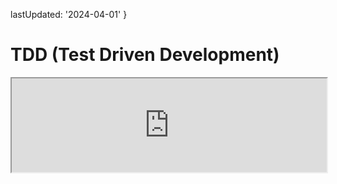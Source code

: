 
  lastUpdated: '2024-04-01'
}

# TDD (Test Driven Development)

<iframe
  width='100%'
  style={{
    aspectRatio: '16 / 9',
  }}
  src='https://www.youtube.com/embed/UtOxGwg-FUY?si=5urQLd8EylO0k3YM'
  title='Test Driven Development Tests | Todo App with React, TypeScript, TDD | Frontend Hire'
  allow='accelerometer; autoplay; clipboard-write; encrypted-media; gyroscope; picture-in-picture; web-share'
  allowFullScreen
/>

Let's run our dev server and see the current state of our Todo app.

<CustomCodeViewer>
```sh
npm run dev
```
</CustomCodeViewer>

Open the respective dev server url in the browser.

Now, we can immediately see a couple of things that we need to fix:

1. When we type into the input field and click the add button, the task gets added, but the input field is not cleared.
2. Click on the add button with an empty input field, and you can add an empty task, which should not happen.
3. A good to-have feature would be to add a task by pressing the enter key.

Let's fix these issues one by one while following a Test Driven Development approach.

## What is TDD?

You could Google it and find a lot of definitions. Here is a simple one:

> TDD is a software development process in which you write tests before you write the actual code.

## Why TDD?

- It helps you to think about the problem you are trying to solve before you write the code.
- It helps you to write more confident code.
- It helps you to write more testable code.
- It helps improve accessibility.
- It helps in refactoring.

Now, let's get started with TDD.

## Let's fix the issues

<Steps>

### Declare the tests first

A good name for the tests would be:

1. `should clear the input field after adding a task`.
2. `should not add an empty task`.
3. `should add a task by pressing the enter key`.

<CustomCodeViewer filename="./src/App.test.tsx">
```tsx showLineNumbers {6, 8, 10} 
// Rest of the code is omitted for brevity

describe('App', () => {
  // Some of the tests are omitted for brevity

  test.todo('should clear the input field after adding a task', () => {});

  test.todo('should not add an empty task', () => {});

  test.todo('should add a task by pressing the enter key', () => {});
});
```
</CustomCodeViewer>

What's a `test.todo` you ask? It's a test that is yet to be implemented. Writing all the tests and implementing them individually is a good practice. (Read more about it [here](https://vitest.dev/api/#test-todo)).

If you run the tests now, you will see an output like the one below:

![Todo Tests](./screenshots/test-driven-development-1.png)

The todo tests are marked as skipped. Let's implement them one by one.

### Test: should clear the input field after adding a task

Let's implement the first test. We need to do the following:

1. Type into the input field.
2. Click on the add button.
3. Assert that the input field is cleared.

<CustomCodeViewer filename="./src/App.test.tsx">
```tsx showLineNumbers {6-19} 
// Rest of the code is omitted for brevit

describe('App', () => {
  // Some of the tests are omitted for brevity

  test('should clear the input field after adding a task', async () => {
    const user = userEvent.setup();
    render(<App />);

    const input = screen.getByRole('textbox', { name: 'Add Task:' });
    const button = screen.getByRole('button', { name: 'Add' });

    await user.type(input, 'New Task');
    await user.click(button);

    await waitFor(() => {
      expect(input).toHaveValue('');
    });
  });

  // Some of the tests are omitted for brevity
});
```
</CustomCodeViewer>

Make sure to remove the `test.todo` and replace it with `test` before running the tests and you should see a failing test.

![Failing Test](./screenshots/test-driven-development-2.png)

Let's now write the code to make the test pass.

<CustomCodeViewer filename="./src/App.tsx">
```tsx showLineNumbers {16} 
// Rest of the code is omitted for brevity

function App() {
  // Some of the code is omitted for brevity

  const onAddTask = () => {
    setTasks([
      ...tasks,
      {
        id: new Date().getTime(), // Not a great way to generate IDs
        title: taskName,
        isCompleted: false,
      },
    ]);

    setTaskName('');
  };

  // Some of the code is omitted for brevity
}

// Rest of the code is omitted for brevity
```
</CustomCodeViewer>

All we did was add `setTaskName('')` after adding the task to the list of tasks. Our tests should now pass.

<Callout>
  Is there too much test code for a simple implementation? Yes, it might seem useless, but
  imagine that in the future, we have to refactor the code (any software will always
  grow unless abandoned) and forget to clear the input field after adding a
  task. Our tests would fail, and we would know we must fix the code.
</Callout>

### Test: should not add an empty task

Let's implement the second test. We need to do the following:

1. Click on the add button.
2. Assert that the task is not added to the list of tasks.

<CustomCodeViewer filename="./src/App.test.tsx">
```tsx showLineNumbers {6-19} 
// Rest of the code is omitted for brevity

describe('App', () => {
  // Some of the tests are omitted for brevity

  test('should not add an empty task', async () => {
    const user = userEvent.setup();
    render(<App />);

    const input = screen.getByRole('textbox', { name: 'Add Task:' });
    const button = screen.getByRole('button', { name: 'Add' });

    await user.type(input, '   '); // Makes sense to also test with spaces
    await user.click(button);

    await waitFor(() => {
      expect(screen.queryAllByRole('listitem')).toHaveLength(0);
    });
  });

  // Some of the tests are omitted for brevity
});
```
</CustomCodeViewer>

Make sure to remove the `test.todo` and replace it with `test` before running the tests, and you should see a failing test.

Let's now write the code to make the test pass.

<CustomCodeViewer filename="./src/App.tsx">
```tsx showLineNumbers {4, 9, 11-13, 19} 
// Rest of the code is omitted for brevity

function App() {
  const [tasks, setTasks] = React.useState<Task[]>([]);

  const [taskName, setTaskName] = React.useState('');

  const onAddTask = () => {
    const trimmedTaskName = taskName.trim();

    if (!trimmedTaskName) {
      return;
    }

    setTasks([
      ...tasks,
      {
        id: new Date().getTime(), // Not a great way to generate IDs
        title: trimmedTaskName,
        isCompleted: false,
      },
    ]);

    setTaskName('');
  };

  // Some of the code is omitted for brevity
}

// Rest of the code is omitted for brevity
```
</CustomCodeViewer>

You can already see that we unintentionally fixed an edge case where the added task name was also trimmed. The power of having to think about the problem before writing the code. We also cleared the initial data for our tasks. Our tests should now pass.

<Callout>
You could also disable the add button if the input field is empty. Disabling buttons is usually considered a bad practice, and we agree. The why is out of the scope of this tutorial.

But I'd suggest reading the article "[The problem with disabled buttons and what to do instead](https://adamsilver.io/blog/the-problem-with-disabled-buttons-and-what-to-do-instead/)" by [Adam Silver](https://adamsilver.io/) to learn more about why you should not disable buttons.

</Callout>

### Test: should add a task by pressing the enter key

Let's implement the third test. We need to do the following:

1. Type into the input field.
2. Press the enter key.
3. Assert that the task is added to the list of tasks.

<CustomCodeViewer filename="./src/App.test.tsx">
```tsx showLineNumbers {6-19} 
// Rest of the code is omitted for brevity

describe('App', () => {
  // Some of the tests are omitted for brevity

  test('should add a task by pressing the enter key', async () => {
    const user = userEvent.setup();
    render(<App />);

    const input = screen.getByRole('textbox', { name: 'Add Task:' });

    await user.type(input, 'New Task{enter}');

    await waitFor(() => {
      expect(screen.queryAllByRole('listitem')).toHaveLength(1);
    });
  });

  // Some of the tests are omitted for brevity
});
```
</CustomCodeViewer>

Make sure to remove the `test.todo` and replace it with `test` before running the tests and you should see a failing test.

Let's now write the code to make the test pass.

<CustomCodeViewer filename="./src/App.tsx">
```tsx showLineNumbers {14-18} 
// Rest of the code is omitted for brevity

function App() {
  // Some of the code is omitted for brevity

  return (
    <div>
      {/* Rest of the code is omitted for brevity */}

      <input
        id='task-input'
        value={taskName}
        onChange={(e) => setTaskName(e.target.value)}
        onKeyDown={(e) => {
          if (e.key === 'Enter') {
            onAddTask();
          }
        }}
      />

      {/* Rest of the code is omitted for brevity */}
    </div>
  );
}

// Rest of the code is omitted for brevity
```
</CustomCodeViewer>

Our tests should now pass. We could further refactor this inline key-down handler into a separate function. It's pretty simple, and if our tests fail, we know we broke something.

Here's what our final code should look like:

<CustomCodeViewer filename="./src/App.tsx">
```tsx showLineNumbers {6-10, 20} 
// Rest of the code is omitted for brevity

function App() {
  // Some of the code is omitted for brevity

  const onInputKeyDown = (e: React.KeyboardEvent<HTMLInputElement>) => {
    if (e.key === 'Enter') {
      onAddTask();
    }
  };

  return (
    <div>
      {/* Rest of the code is omitted for brevity */}

      <input
        id='task-input'
        value={taskName}
        onChange={(e) => setTaskName(e.target.value)}
        onKeyDown={onInputKeyDown}
      />

      {/* Rest of the code is omitted for brevity */}
    </div>
  );
}

// Rest of the code is omitted for brevity
```
</CustomCodeViewer>

</Steps>

Great, we have now fixed all the issues. Let's rerun our tests and see if everything is working as expected.

<CustomCodeViewer>
```sh
npm run test
```
</CustomCodeViewer>

![All Tests Passing](./screenshots/test-driven-development-3.png)

Great, all the tests are passing. Now, we can be confident that our Todo app will work as expected, even if we refactor the code in the future. We will do a good amount of refactoring in the next section.

At this point, your code should be a good match to the branch of the repository: [6-test-driven-development](https://github.com/Frontend-Hire/todo-app-react-tdd-typescript/tree/6-test-driven-development)